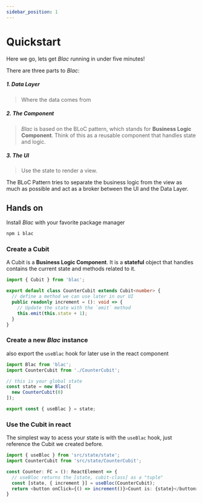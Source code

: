 ```yaml
---
sidebar_position: 1
---
```



# Quickstart

Here we go, lets get *Blac* running in under five minutes!

There are three parts to *Blac*:

##### 1. Data Layer
> Where the data comes from

##### 2. The Component
> *Blac* is based on the BLoC pattern, which stands for **Business Logic Component**. Think of this as a reusable component that handles state and logic.

##### 3. The UI
> Use the state to render a view.


The BLoC Pattern tries to separate the business logic from the view as much as possible and act as a broker between the UI and the Data Layer.


## Hands on

Install *Blac* with your favorite package manager

```bash
npm i blac
```

### Create a Cubit
A Cubit is a **Business Logic Component**. It is a **stateful** object that handles contains the current state and methods related to it.

```ts {7} title="src/state/CounterCubit.ts"
import { Cubit } from 'blac';

export default class CounterCubit extends Cubit<number> {
  // define a method we can use later in our UI
  public readonly increment = (): void => {
    // Update the state with the `emit` method
    this.emit(this.state + 1);
  }
}  
```

### Create a new *Blac* instance
also export the `useBlac` hook for later use in the react component

```ts {5-7,9} title="src/state/state.ts"
import Blac from 'blac';
import CounterCubit from './CounterCubit';

// this is your global state
const state = new Blac([
  new CounterCubit(0)
]);  

export const { useBlac } = state;  
```

### Use the Cubit in react
The simplest way to acess your state is with the `useBlac` hook, just reference the Cubit we created before.

```ts {6,7} title="src/components/Counter.tsx"
import { useBloc } from 'src/state/state';
import CounterCubit from 'src/state/CounterCubit';

const Counter: FC = (): ReactElement => {
  // useBloc returns the [state, cubit-class] as a "tuple"
  const [state, { increment }] = useBloc(CounterCubit);
  return <button onClick={() => increment()}>Count is: {state}</button>;
}
```  